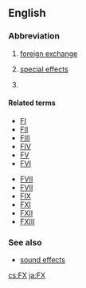 {{also|fx|Fx}}
==English==

===Abbreviation===
{{rfc-header|Abbreviation}}
{{head|en|abbreviation}}

# [[foreign exchange]]
# {{context|slang|video games|film|television|lang=en}} [[special effects]]
# {{abbreviation of|lang=en|factor X}} {{gloss|[[clotting factor X]]}}

====Related terms====
{{rel-top|clotting factor X}}
* [[FI]]
* [[FII]]
* [[FIII]]
* [[FIV]]
* [[FV]]
* [[FVI]]
{{rel-mid}}
* [[FVII]]
* [[FVII]]
* [[FIX]]
* [[FXI]]
* [[FXII]]
* [[FXIII]]
{{rel-bottom}}

===See also===
* {{sense|special effects}} [[sound effects]]

[[cs:FX]]
[[ja:FX]]